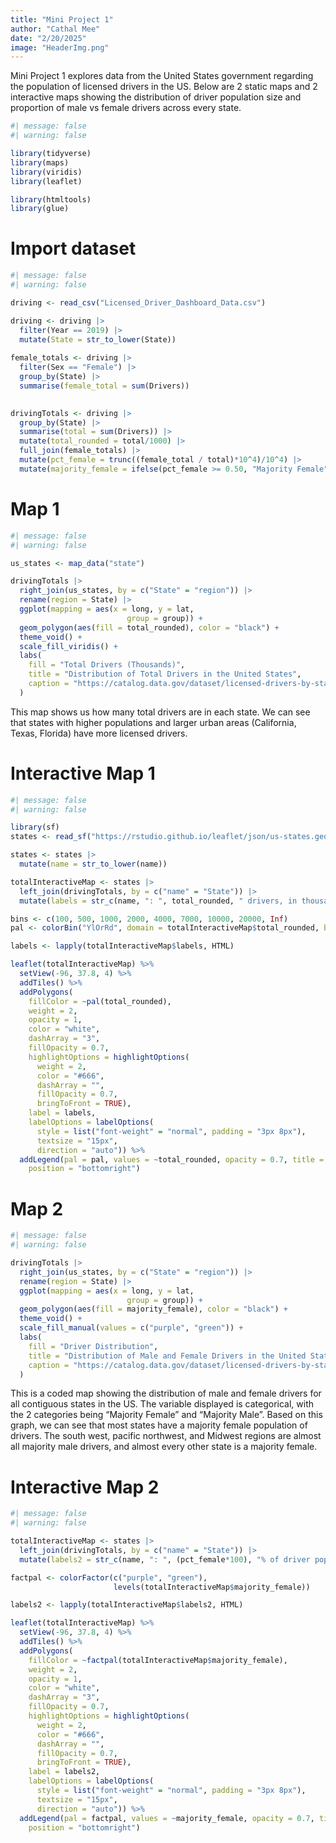 ```yaml
---
title: "Mini Project 1"
author: "Cathal Mee"
date: "2/20/2025"
image: "HeaderImg.png"
---
```


Mini Project 1 explores data from the United States government regarding the population of licensed drivers in the US. Below are 2 static maps and 2 interactive maps showing the distribution of driver population size and proportion of male vs female drivers across every state.

```r
#| message: false
#| warning: false

library(tidyverse)
library(maps)
library(viridis)
library(leaflet)

library(htmltools)
library(glue)
```

# Import dataset

```r
#| message: false
#| warning: false

driving <- read_csv("Licensed_Driver_Dashboard_Data.csv")

driving <- driving |> 
  filter(Year == 2019) |>
  mutate(State = str_to_lower(State))
  
female_totals <- driving |> 
  filter(Sex == "Female") |> 
  group_by(State) |> 
  summarise(female_total = sum(Drivers))
  

drivingTotals <- driving |> 
  group_by(State) |> 
  summarise(total = sum(Drivers)) |> 
  mutate(total_rounded = total/1000) |> 
  full_join(female_totals) |> 
  mutate(pct_female = trunc((female_total / total)*10^4)/10^4) |> 
  mutate(majority_female = ifelse(pct_female >= 0.50, "Majority Female", "Majority Male"))

```

# Map 1

```r
#| message: false
#| warning: false

us_states <- map_data("state")

drivingTotals |>
  right_join(us_states, by = c("State" = "region")) |>
  rename(region = State) |>
  ggplot(mapping = aes(x = long, y = lat,
                          group = group)) + 
  geom_polygon(aes(fill = total_rounded), color = "black") +
  theme_void() +
  scale_fill_viridis() +
  labs(
    fill = "Total Drivers (Thousands)",
    title = "Distribution of Total Drivers in the United States",
    caption = "https://catalog.data.gov/dataset/licensed-drivers-by-state-gender-and-age-group"
  )
```

This map shows us how many total drivers are in each state. We can see that states with higher populations and larger urban areas (California, Texas, Florida) have more licensed drivers.

# Interactive Map 1

```r
#| message: false
#| warning: false

library(sf) 
states <- read_sf("https://rstudio.github.io/leaflet/json/us-states.geojson")  #<2>

states <- states |> 
  mutate(name = str_to_lower(name))

totalInteractiveMap <- states |>
  left_join(drivingTotals, by = c("name" = "State")) |> 
  mutate(labels = str_c(name, ": ", total_rounded, " drivers, in thousands"))

bins <- c(100, 500, 1000, 2000, 4000, 7000, 10000, 20000, Inf)
pal <- colorBin("YlOrRd", domain = totalInteractiveMap$total_rounded, bins = bins)

labels <- lapply(totalInteractiveMap$labels, HTML)

leaflet(totalInteractiveMap) %>%
  setView(-96, 37.8, 4) %>%
  addTiles() %>%
  addPolygons(
    fillColor = ~pal(total_rounded),
    weight = 2,
    opacity = 1,
    color = "white",
    dashArray = "3",
    fillOpacity = 0.7,
    highlightOptions = highlightOptions(
      weight = 2,
      color = "#666",
      dashArray = "",
      fillOpacity = 0.7,
      bringToFront = TRUE),
    label = labels,
    labelOptions = labelOptions(
      style = list("font-weight" = "normal", padding = "3px 8px"),
      textsize = "15px",
      direction = "auto")) %>%
  addLegend(pal = pal, values = ~total_rounded, opacity = 0.7, title = NULL,
    position = "bottomright")
```

# Map 2

```r
#| message: false
#| warning: false

drivingTotals |>
  right_join(us_states, by = c("State" = "region")) |>
  rename(region = State) |>
  ggplot(mapping = aes(x = long, y = lat,
                          group = group)) + 
  geom_polygon(aes(fill = majority_female), color = "black") +
  theme_void() +
  scale_fill_manual(values = c("purple", "green")) +
  labs(
    fill = "Driver Distribution",
    title = "Distribution of Male and Female Drivers in the United States",
    caption = "https://catalog.data.gov/dataset/licensed-drivers-by-state-gender-and-age-group"
  )
```

This is a coded map showing the distribution of male and female drivers for all contiguous states in the US. The variable displayed is categorical, with the 2 categories being "Majority Female" and "Majority Male". Based on this graph, we can see that most states have a majority female population of drivers. The south west, pacific northwest, and Midwest regions are almost all majority male drivers, and almost every other state is a majority female.

# Interactive Map 2

```r
#| message: false
#| warning: false

totalInteractiveMap <- states |>
  left_join(drivingTotals, by = c("name" = "State")) |> 
  mutate(labels2 = str_c(name, ": ", (pct_female*100), "% of driver population is female"))

factpal <- colorFactor(c("purple", "green"),
                       levels(totalInteractiveMap$majority_female))

labels2 <- lapply(totalInteractiveMap$labels2, HTML)

leaflet(totalInteractiveMap) %>%
  setView(-96, 37.8, 4) %>%
  addTiles() %>%
  addPolygons(
    fillColor = ~factpal(totalInteractiveMap$majority_female),
    weight = 2,
    opacity = 1,
    color = "white",
    dashArray = "3",
    fillOpacity = 0.7,
    highlightOptions = highlightOptions(
      weight = 2,
      color = "#666",
      dashArray = "",
      fillOpacity = 0.7,
      bringToFront = TRUE),
    label = labels2,
    labelOptions = labelOptions(
      style = list("font-weight" = "normal", padding = "3px 8px"),
      textsize = "15px",
      direction = "auto")) %>%
  addLegend(pal = factpal, values = ~majority_female, opacity = 0.7, title = NULL,
    position = "bottomright")
```
